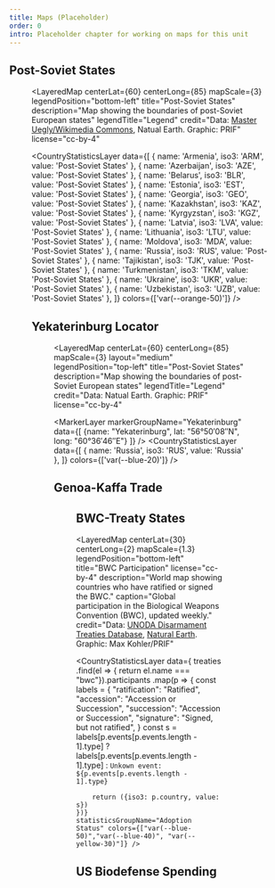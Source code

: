 ```yaml
---
title: Maps (Placeholder)
order: 0
intro: Placeholder chapter for working on maps for this unit
---
```


## Post-Soviet States

<Figure
  size="medium"
  src="post-soviet-states-edit.svg"
  caption="This is the caption for this medium-sized image."
  credit="Data: Natural Earth, [Master Uegly/Wikimedia Commons](https://commons.wikimedia.org/wiki/File:USSR_Republics_numbered_by_alphabet.svg), Graphic: PRIF"
  alt="TODO"
  license="cc-by-4"
/>

<LayeredMap
  centerLat={60}
  centerLong={85}
  mapScale={3}
  legendPosition="bottom-left"
  title="Post-Soviet States"
  description="Map showing the boundaries of post-Soviet European states"
  legendTitle="Legend"
  credit="Data: [Master Uegly/Wikimedia Commons](https://commons.wikimedia.org/wiki/File:USSR_Republics_numbered_by_Constitution.svg), Natual Earth. Graphic: PRIF"
  license="cc-by-4"
>


  <CountryStatisticsLayer
    data={[
      { name: 'Armenia', iso3: 'ARM', value: 'Post-Soviet States' },
      { name: 'Azerbaijan', iso3: 'AZE', value: 'Post-Soviet States' },
      { name: 'Belarus', iso3: 'BLR', value: 'Post-Soviet States' },
      { name: 'Estonia', iso3: 'EST', value: 'Post-Soviet States' },
      { name: 'Georgia', iso3: 'GEO', value: 'Post-Soviet States' },
      { name: 'Kazakhstan', iso3: 'KAZ', value: 'Post-Soviet States' },
      { name: 'Kyrgyzstan', iso3: 'KGZ', value: 'Post-Soviet States' },
      { name: 'Latvia', iso3: 'LVA', value: 'Post-Soviet States' },
      { name: 'Lithuania', iso3: 'LTU', value: 'Post-Soviet States' },
      { name: 'Moldova', iso3: 'MDA', value: 'Post-Soviet States' },
      { name: 'Russia', iso3: 'RUS', value: 'Post-Soviet States' },
      { name: 'Tajikistan', iso3: 'TJK', value: 'Post-Soviet States' },
      { name: 'Turkmenistan', iso3: 'TKM', value: 'Post-Soviet States' },
      { name: 'Ukraine', iso3: 'UKR', value: 'Post-Soviet States' },
      { name: 'Uzbekistan', iso3: 'UZB', value: 'Post-Soviet States' },
    ]}
    colors={['var(--orange-50)']}
  />
</LayeredMap>


## Yekaterinburg Locator

<Figure
  size="medium"
  src="yekaterinburg-locator-edit-2.svg"
  caption="Yekaterinburg (Sverdlovsk)"
  credit="Data: Natural Earth. Graphic: PRIF"
  alt="TODO"
  license="cc-by-4"
/>

<LayeredMap
  centerLat={60}
  centerLong={85}
  mapScale={3}
  layout="medium"
  legendPosition="top-left"
  title="Post-Soviet States"
  description="Map showing the boundaries of post-Soviet European states"
  legendTitle="Legend"
  credit="Data: Natual Earth. Graphic: PRIF"
  license="cc-by-4"
>
  <MarkerLayer markerGroupName="Yekaterinburg" data={[
    {name: "Yekaterinburg", lat: "56°50′08″N", long: "60°36′46″E"}
  ]} />
  <CountryStatisticsLayer
    data={[
      { name: 'Russia', iso3: 'RUS', value: 'Russia' },
    ]}
    colors={['var(--blue-20)']}
  />
</LayeredMap>

## Genoa-Kaffa Trade

<Figure
  size="medium"
  src="genoa-kaffa-edit.svg"
  caption="This is the caption for this medium-sized image."
  credit="Data: Natural Earth, Graphic: PRIF"
  alt="TODO"
  license="cc-by-4"
/>

## BWC-Treaty States


<LayeredMap
  centerLat={30}
  centerLong={2}
  mapScale={1.3}
  legendPosition="bottom-left"
  title="BWC Participation"
  license="cc-by-4"
  description="World map showing countries who have ratified or signed the BWC."
  caption="Global participation in the Biological Weapons Convention (BWC), updated weekly."
  credit="Data: [UNODA Disarmament Treaties Database](https://treaties.unoda.org/t/bwc/participants), [Natural Earth](https://www.naturalearthdata.com/). Graphic: Max Kohler/PRIF"
>
  <CountryStatisticsLayer data={
    treaties
      .find(el => { return el.name === "bwc"}).participants
      .map(p => {
        const labels = {
          "ratification": "Ratified",
          "accession":  "Accession or Succession",
          "succession": "Accession or Succession",
          "signature": "Signed, but not ratified",
        }
        const s = labels[p.events[p.events.length - 1].type] ? labels[p.events[p.events.length - 1].type] : `Unkown event: ${p.events[p.events.length - 1].type}`

        return ({iso3: p.country, value: s})
    })}
    statisticsGroupName="Adoption Status" colors={["var(--blue-50)","var(--blue-40)", "var(--yellow-30)"]} />
</LayeredMap>

## US Biodefense Spending


<BarGraph
    data={USBioDefenseSpending}
    xAxis="date"
    xAxisTitle="Year"
    yAxisTitle="Total Cumulative Spending (in B$)"
    title="TODO"
    description="TODO"
    legendTitle="TODO"
    caption="US Biodefense spending over time"
    credit="Data: [Council on Strategic Risks](https://councilonstrategicrisks.org/nolan/biodefense-budget-breakdown/), Graphic: PRIF"
/>
